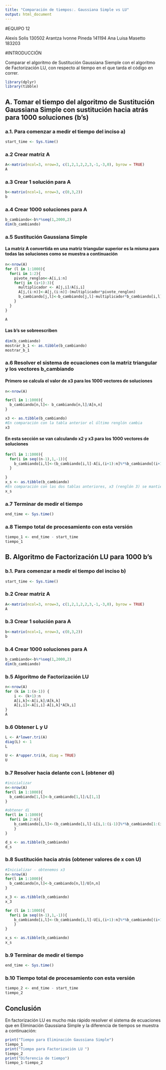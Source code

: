 ---
title: "Comparación de tiempos:. Gaussiana Simple vs LU"
output: html_document
---

#EQUIPO 12 

Alexis Solis 130502 
Arantza Ivonne Pineda 141194 
Ana Luisa Masetto 183203

#INTRODUCCIÓN 

Comparar el algoritmo de Sustitución Gaussiana Siemple con el algoritmo de Factorización LU, con respecto al tiempo en el que tarda el código en correr. 

```{r}
library(dplyr)
library(tibble)
```


## A. Tomar el tiempo del algoritmo de Sustitución Gaussiana Simple con sustitución hacia atrás para 1000 soluciones (b's)

### a.1. Para comenzar a medir el tiempo del inciso a) 
```{r}
start_time <- Sys.time()
```

### a.2 Crear matriz A
```{r}
A<-matrix(ncol=3, nrow=3, c(1,2,1,2,2,3,-1,-3,0), byrow = TRUE)
A
```
### a.3 Crear 1 solución para A 
```{r}
b<-matrix(ncol=1, nrow=3, c(0,3,2))
b

```

### a.4 Crear 1000 soluciones para A

```{r}
b_cambiando<-b%*%seq(1,2000,2)
dim(b_cambiando)
```

### a.5 Sustitución Gaussiana Simple 

#### La matriz A convertida en una matriz triangular superior es la misma para todas las soluciones como se muestra a continuación 

```{r}
n<-nrow(A)
for (l in 1:1000){
  for(i in 1:2){
    pivote_renglon<-A[i,i:n] 
    for(j in (i+1):3){
      multiplicador <- A[j,i]/A[i,i]
      A[j,(i:n)]<-A[j,(i:n)]-(multiplicador*pivote_renglon)
      b_cambiando[j,l]<-b_cambiando[j,l]-multiplicador*b_cambiando[i,l] 
    }
  }
}

A
```


#### Las b's se sobreescriben 
```{r}
dim(b_cambiando)
mostrar_b_1 <- as.tibble(b_cambiando)
mostrar_b_1
```

### a.6 Resolver el sistema de ecuaciones con la matriz triangular y los vectores b_cambiando

#### Primero se calcula el valor de x3 para los 1000 vectores de soluciones 
```{r}
n<-nrow(A)

for(l in 1:1000){
  b_cambiando[n,l]<- b_cambiando[n,l]/A[n,n]
}

x3 <- as.tibble(b_cambiando)
#En comparación con la tabla anterior el último renglón cambia 
x3 
```


#### En esta sección se van calculando x2 y x3 para los 1000 vectores de soluciones
```{r}
for(l in 1:1000){
  for(i in seq((n-1),1,-1)){
    b_cambiando[i,l]<-(b_cambiando[i,l]-A[i,(i+1):n]%*%b_cambiando[(i+1):n,l])/A[i,i]
  }
  
}
x_s <- as.tibble(b_cambiando)
#En comparación con las dos tablas anteriores, x3 (renglón 3) se mantiene igual que en la tabla anterior y x1 y x2 (renglón 1 y 2) cambian 
x_s
```
### a.7 Terminar de medir el tiempo 

```{r}
end_time <- Sys.time()
```

### a.8 Tiempo total de procesamiento con esta versión 
```{r}
tiempo_1 <- end_time - start_time
tiempo_1
```


## B. Algoritmo de Factorización LU para 1000 b's 


### b.1. Para comenzar a medir el tiempo del inciso b) 
```{r}
start_time <- Sys.time()
```

### b.2 Crear matriz A
```{r}
A<-matrix(ncol=3, nrow=3, c(1,2,1,2,2,3,-1,-3,0), byrow = TRUE)
A
```
### b.3 Crear 1 solución para A 
```{r}
b<-matrix(ncol=1, nrow=3, c(0,3,2))
b

```

### b.4 Crear 1000 soluciones para A

```{r}
b_cambiando<-b%*%seq(1,2000,2)
dim(b_cambiando)
```

### b.5 Algoritmo de Factorización LU 

```{r}
n<-nrow(A)
for (k in 1:(n-1)) {
    i <- (k+1):n
    A[i,k]<-A[i,k]/A[k,k]
    A[i,i]<-A[i,i]-A[i,k]*A[k,i]
}
A
```

### b.6 Obtener L y U

```{r}
L <- A*lower.tri(A)
diag(L) <- 1
L
```

```{r}
U <- A*upper.tri(A, diag = TRUE)
U
```
### b.7 Resolver hacia delante con L (obtener di)

```{r}
#inicializar
n<-nrow(A)
for(l in 1:1000){
  b_cambiando[1,l]<-b_cambiando[1,l]/L[1,1]
}
```

```{r}
#obtener di 
for(l in 1:1000){
  for(i in 2:n){
    b_cambiando[i,l]<-(b_cambiando[i,l]-L[i,1:(i-1)]%*%b_cambiando[1:(i-1),l])/L[i,i]
    }
}

```
```{r}
d_s <- as.tibble(b_cambiando)
d_s
```

### b.8 Sustitución hacia atrás (obtener valores de x con U)

```{r}
#Inicializar - obtenemos x3 
n<-nrow(A)
for(l in 1:1000){
  b_cambiando[n,l]<-b_cambiando[n,l]/U[n,n]
}

x_3 <- as.tibble(b_cambiando)
x_3
```

```{r}
for (l in 1:1000){
  for(i in seq((n-1),1,-1)){
    b_cambiando[i,l]<-(b_cambiando[i,l]-U[i,(i+1):n]%*%b_cambiando[(i+1):n,l])/U[i,i]
    }
}

```

```{r}
x_s <- as.tibble(b_cambiando)
x_s
```
### b.9 Terminar de medir el tiempo 

```{r}
end_time <- Sys.time()
```

### b.10 Tiempo total de procesamiento con esta versión 
```{r}
tiempo_2 <- end_time - start_time
tiempo_2
```

## Conclusión 

En factorización LU es mucho más rápido resolver el sistema de ecuaciones que en Eliminación Gaussiana Simple y la diferencia de tiempos se muestra a continuación: 

```{r}
print("Tiempo para Eliminación Gaussiana Simple")
tiempo_1
print("Tiempo para Factorización LU ")
tiempo_2
print("Diferencia de tiempo")
tiempo_1-tiempo_2
```